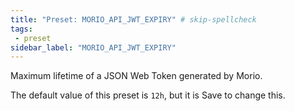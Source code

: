 ```yaml
---
title: "Preset: MORIO_API_JWT_EXPIRY" # skip-spellcheck
tags:
 - preset
sidebar_label: "MORIO_API_JWT_EXPIRY"
---
```


Maximum lifetime of a JSON Web Token generated by Morio.

<Note>

The default value of this preset is `12h`, but it is <Label style="success">Save</Label> to change this.

</Note>
